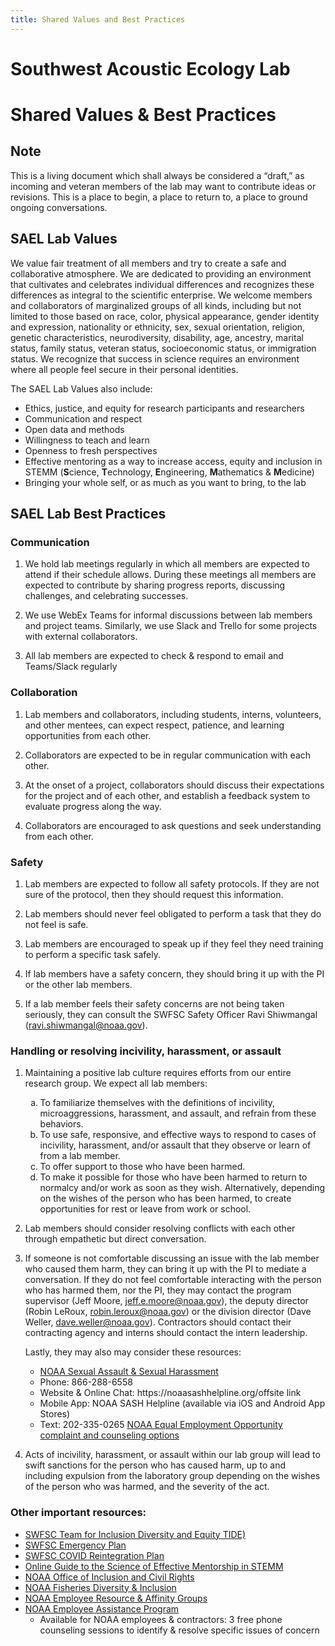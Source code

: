 ```yaml
---
title: Shared Values and Best Practices
---
```


# **Southwest Acoustic Ecology Lab**

# Shared Values & Best Practices

::: callout-note
## Note

This is a living document which shall always be considered a "draft," as incoming and veteran members of the lab may want to contribute ideas or revisions. This is a place to begin, a place to return to, a place to ground ongoing conversations.
:::

## **SAEL Lab Values**

We value fair treatment of all members and try to create a safe and collaborative atmosphere. We are dedicated to providing an environment that cultivates and celebrates individual differences and recognizes these differences as integral to the scientific enterprise. We welcome members and collaborators of marginalized groups of all kinds, including but not limited to those based on race, color, physical appearance, gender identity and expression, nationality or ethnicity, sex, sexual orientation, religion, genetic characteristics, neurodiversity, disability, age, ancestry, marital status, family status, veteran status, socioeconomic status, or immigration status. We recognize that success in science requires an environment where all people feel secure in their personal identities.

The SAEL Lab Values also include:

-   Ethics, justice, and equity for research participants and researchers
-   Communication and respect
-   Open data and methods
-   Willingness to teach and learn
-   Openness to fresh perspectives
-   Effective mentoring as a way to increase access, equity and inclusion in STEMM (**S**cience, **T**echnology, **E**ngineering, **M**athematics & **M**edicine)
-   Bringing your whole self, or as much as you want to bring, to the lab

## **SAEL Lab Best Practices**

### **Communication**

1.  We hold lab meetings regularly in which all members are expected to attend if their schedule allows. During these meetings all members are expected to contribute by sharing progress reports, discussing challenges, and celebrating successes.

2.  We use WebEx Teams for informal discussions between lab members and project teams. Similarly, we use Slack and Trello for some projects with external collaborators.

3.  All lab members are expected to check & respond to email and Teams/Slack regularly

### **Collaboration**

1.  Lab members and collaborators, including students, interns, volunteers, and other mentees, can expect respect, patience, and learning opportunities from each other.

2.  Collaborators are expected to be in regular communication with each other.

3.  At the onset of a project, collaborators should discuss their expectations for the project and of each other, and establish a feedback system to evaluate progress along the way.

4.  Collaborators are encouraged to ask questions and seek understanding from each other.

### **Safety**

1.  Lab members are expected to follow all safety protocols. If they are not sure of the protocol, then they should request this information.

2.  Lab members should never feel obligated to perform a task that they do not feel is safe.

3.  Lab members are encouraged to speak up if they feel they need training to perform a specific task safely.

4.  If lab members have a safety concern, they should bring it up with the PI or the other lab members.

5.  If a lab member feels their safety concerns are not being taken seriously, they can consult the SWFSC Safety Officer Ravi Shiwmangal ([ravi.shiwmangal@noaa.gov](mailto:ravi.shiwmangal@noaa.gov)).

### **Handling or resolving incivility, harassment, or assault**

1.  Maintaining a positive lab culture requires efforts from our entire research group. We expect all lab members:

    a.  To familiarize themselves with the definitions of incivility, microaggressions, harassment, and assault, and refrain from these behaviors.
    b.  To use safe, responsive, and effective ways to respond to cases of incivility, harassment, and/or assault that they observe or learn of from a lab member.
    c.  To offer support to those who have been harmed.
    d.  To make it possible for those who have been harmed to return to normalcy and/or work as soon as they wish. Alternatively, depending on the wishes of the person who has been harmed, to create opportunities for rest or leave from work or school.

2.  Lab members should consider resolving conflicts with each other through empathetic but direct conversation.

3.  If someone is not comfortable discussing an issue with the lab member who caused them harm, they can bring it up with the PI to mediate a conversation. If they do not feel comfortable interacting with the person who has harmed them, nor the PI, they may contact the program supervisor (Jeff Moore, [jeff.e.moore\@noaa.gov](mailto:jeff.moore@noaa.gov)), the deputy director (Robin LeRoux, [robin.leroux\@noaa.gov](mailto:robin.leroux@noaa.gov)) or the division director (Dave Weller, [dave.weller\@noaa.gov](mailto:dave.weller@noaa.gov)). Contractors should contact their contracting agency and interns should contact the intern leadership.

    Lastly, they may also may consider these resources:

    -   [NOAA Sexual Assault & Sexual Harassment](https://noaasashhelpline.org/)
    -   Phone: 866-288-6558
    -   Website & Online Chat: https://noaasashhelpline.org/offsite link
    -   Mobile App: NOAA SASH Helpline (available via iOS and Android App Stores)
    -   Text: 202-335-0265 [NOAA Equal Employment Opportunity complaint and counseling options](https://www.noaa.gov/organization/inclusion-and-civil-rights/eeo-counseling-complaints)

4.  Acts of incivility, harassment, or assault within our lab group will lead to swift sanctions for the person who has caused harm, up to and including expulsion from the laboratory group depending on the wishes of the person who was harmed, and the severity of the act.

### **Other important resources:**

-   [SWFSC Team for Inclusion Diversity and Equity TIDE)](https://sites.google.com/noaa.gov/inside-swfsc/home/cross-divisional-teams/tide/tide-calendar)
-   [SWFSC Emergency Plan](https://drive.google.com/file/d/1VEyhiG4ThCcisAgMgieK_eo5R8xeu4QO/view)
-   [SWFSC COVID Reintegration Plan](https://sites.google.com/a/noaa.gov/inside-swfsc/covid-19/covid-19-reintegration)
-   [Online Guide to the Science of Effective Mentorship in STEMM](https://www.nap.edu/resource/25568/interactive/)
-   [NOAA Office of Inclusion and Civil Rights](https://www.noaa.gov/organization/inclusion-and-civil-rights)
-   [NOAA Fisheries Diversity & Inclusion](https://www.fisheries.noaa.gov/topic/careers-more#diversity-&-inclusion)
-   [NOAA Employee Resource & Affinity Groups](https://drive.google.com/open?id=1q26wdiZ8l6qLQtEFr2kOKWbcps8xCCM2)
-   [NOAA Employee Assistance Program](https://sites.google.com/noaa.gov/ohcs/employee-resources/work-life-resources/workplace-programs/employee-assistance-program-eap?authuser=1)
    -   Available for NOAA employees & contractors: 3 free phone counseling sessions to identify & resolve specific issues of concern

\
